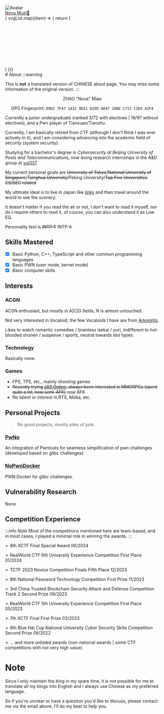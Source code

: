 
<div style={{ display: 'flex', alignItems: 'center', flexDirection: 'column'}}>
    <div style={{height: '160px', width: '160px', textAlign: 'center'}}>
        <img src="https://avatars.githubusercontent.com/u/68760718?v=4" className={style['avatar']} alt="Avatar"/>
    </div>
    <div style={{marginTop: '16px', fontWeight: 'bold', fontSize: '36px', color: 'var(--ifm-link-color)'}}>
        <a href='mailto:n@ova.moe'><span>Nova  Muel</span><span style={{fontSize: '16px'}}>📧</span></a>
    </div>
    <div className={style['socialMediaList']}>
    { svgList.map((item) => {
          return (
            <div key={item.title}>
              <Svg {...item}/>
            </div>
          )
        })}
    </div>
</div>
# About
:::warning

This is **not** a translated version of CHINESE about page. You may miss some information of the original version.
:::

<div align='center'>
ZHAO "Nova" Miao

GPG Fingerprint: `D9D2 7F47 1A32 9D21 02ED A847 28BE C713 C265 A2F4`
</div>

Currently a junior undergraduate (ranked 3/72 with electives | 18/97 without electives), and a Pwn player of Tianxuan/Tianshu.

Currently, I am basically retired from CTF (although I don't think I was ever actively in it), and I am considering advancing into the academic field of security (system security).

Studying for a bachelor's degree in *Cybersecurity at Beijing University of Posts and Telecommunications*, now doing research internships in the A&D group at [vul337](https://netsec.ccert.edu.cn/chs/vul337).

My current personal goals are ~~University of Tokyo~~/~~National University of Singapore~~/~~Tsinghua University~~/Peking University/~~Top Five Universities CS/SEC related~~

My ultimate ideal is to live in Japan like [links](https://space.bilibili.com/3816626) and then travel around the world to see the scenery.

It doesn't matter if you read the air or not, I don't want to read it myself, nor do I require others to read it, of course, you can also understand it as Low EQ.

Personality test is ~~INTP-T~~ INTP-A

## Skills Mastered
- [X] Basic Python, C++, TypeScript and other common programming languages
- [X] Basic PWN (user mode, kernel mode)
- [X] Basic computer skills

## Interests

### ACGN
ACGN enthusiast, but mostly in A|C|G fields, N is almost untouched.

Not very interested in Vocaloid, the few Vocaloids I have are from [Arknights](https://ak.hypergrph.com/).

Likes to watch romantic comedies / brainless isekai / yuri, indifferent to hot-blooded shonen / suspense / sports, neutral towards idol types.

### Technology

Basically none.

### Games
- FPS, TPS, etc., mainly shooting games
- ~~Recently trying [JX3 Online](https://jx3.xoyo.com), always been interested in MMORPGs (spent quite a lot, now semi-AFK)~~ now AFK
- No talent or interest in RTS, Moba, etc.

## Personal Projects

> No good projects, mostly piles of junk.

### [PwNo](https://github.com/MuelNova/PwNo)

An integration of Pwntools for seamless simplification of pwn challenges (developed based on glibc challenges)

### [NoPwnDocker](https://github.com/MuelNova/PwNo)

PWN Docker for glibc challenges.

## Vulnerability Research

None

## Competition Experience
:::info Note
Most of the competitions mentioned here are team-based, and in most cases, I played a minimal role in winning the awards.
:::

➢ 8th XCTF Final Special Award 06/2024

➢ RealWorld CTF 6th University Experience Competition First Place 01/2024

➢ TCTF 2023 Novice Competition Finals Fifth Place 12/2023

➢ 8th National Password Technology Competition First Prize 11/2023

➢ 3rd China Trusted Blockchain Security Attack and Defense Competition Track 2 Second Prize 09/2023

➢ RealWorld CTF 5th University Experience Competition First Place 05/2023

➢ 7th XCTF Final First Prize 03/2023

➢ 6th Blue Hat Cup National University Cyber Security Skills Competition Second Prize 08/2022

➢ ... and more unlisted awards (non-national awards | some CTF competitions with not very high value)


# Note
Since I only maintain the blog in my spare time, it is not possible for me to translate all my blogs into English and I always use Chinese as my preferred language.

So if you're unclear or have a question you'd like to discuss, please contact me via the email above, I'll do my best to help you.